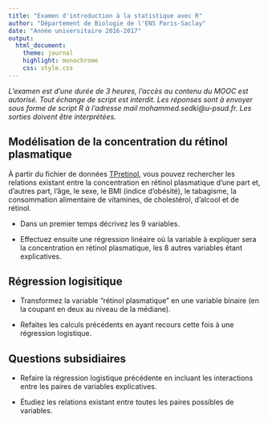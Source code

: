 ```yaml
---
title: "Examen d'introduction à la statistique avec R"
author: "Département de Biologie de l'ENS Paris-Saclay"
date: "Année universitaire 2016-2017"
output:
  html_document:
    theme: journal
    highlight: monochrome
    css: style.css
---
```


*L'examen est d'une durée de 3 heures, l'accès au contenu du MOOC est autorisé. Tout échange de script est interdit. Les réponses sont à envoyer sous
forme de script R à l'adresse mail mohammed.sedki@u-psud.fr. Les sorties doivent être interprétées.*

## Modélisation de la concentration du rétinol plasmatique
À partir du fichier de données [TPretinol](http://masedki.github.io/TPretinol.html), vous pouvez rechercher les relations existant entre la concentration en rétinol plasmatique d'une part et, d'autres part, l'âge, le sexe, le BMI (indice d'obésité), le tabagisme, la consommation alimentaire de vitamines, de cholestérol, d'alcool et de rétinol.


- Dans un premier temps décrivez les 9 variables.

- Effectuez ensuite une régression linéaire où la variable à expliquer sera la concentration en rétinol plasmatique, les 8 autres variables étant explicatives.


## Régression logisitique 
- Transformez la variable "rétinol plasmatique" en une variable binaire (en la coupant en deux au niveau de la médiane). 

- Refaites les calculs précédents en ayant recours cette fois à une régression logistique.

## Questions subsidiaires 

- Refaire la régression logistique précédente en incluant les interactions entre les paires de variables explicatives.

- Étudiez les relations existant entre toutes les paires possibles de variables.